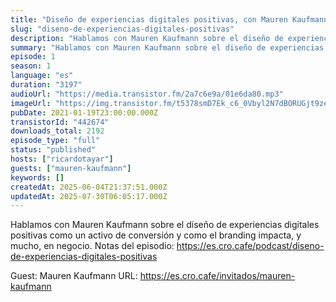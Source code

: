 ```yaml
---
title: "Diseño de experiencias digitales positivas, con Mauren Kaufmann "
slug: "diseno-de-experiencias-digitales-positivas"
description: "Hablamos con Mauren Kaufmann sobre el diseño de experiencias digitales positivas como un activo de conversión y como el branding impacta, y mucho, en negocio.\nNotas del episodio: https://es.cro.cafe/podcast/diseno-de-experiencias-digitales-positivas\n\nGuest: Mauren Kaufmann\nURL: https://es.cro.cafe/invitados/mauren-kaufmann"
summary: "Hablamos con Mauren Kaufmann sobre el diseño de experiencias digitales positivas como un activo de conversión y como el branding impacta, y mucho, en negocio.\r\n\r\nNotas del episodio: https://es.cro.cafe/podcast/diseno-de-experiencias-digitales-positivas"
episode: 1
season: 1
language: "es"
duration: "3197"
audioUrl: "https://media.transistor.fm/2a7c6e9a/01e6da80.mp3"
imageUrl: "https://img.transistor.fm/t5378smD7Ek_c6_0Vbyl2N7dBORUGjt9zey3Lr8AwLA/rs:fill:0:0:1/w:1400/h:1400/q:60/mb:500000/aHR0cHM6Ly9pbWct/dXBsb2FkLXByb2R1/Y3Rpb24udHJhbnNp/c3Rvci5mbS9lYjk4/ZjZjZjQxMDU4ZGY1/OGRlNzE0NThhODA0/OWUzOS5qcGVn.webp"
pubDate: 2021-01-19T23:00:00.000Z
transistorId: "442674"
downloads_total: 2192
episode_type: "full"
status: "published"
hosts: ["ricardotayar"]
guests: ["mauren-kaufmann"]
keywords: []
createdAt: 2025-06-04T21:37:51.000Z
updatedAt: 2025-07-30T06:05:17.000Z
---
```


Hablamos con Mauren Kaufmann sobre el diseño de experiencias digitales positivas como un activo de conversión y como el branding impacta, y mucho, en negocio.
Notas del episodio: https://es.cro.cafe/podcast/diseno-de-experiencias-digitales-positivas

Guest: Mauren Kaufmann
URL: https://es.cro.cafe/invitados/mauren-kaufmann
